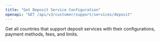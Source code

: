 ```yaml
---
title: "Get Deposit Service Configuration"
openapi: "GET /api/v3/customer/support/services/deposit"
---
```


Get all countries that support deposit services with their configurations, payment methods, fees, and limits.
